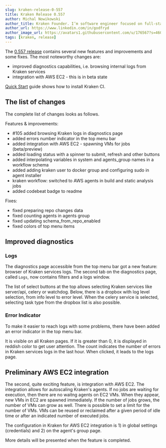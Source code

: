 ```yaml
---
slug: kraken-release-0-557
title: Kraken Release 0.557
author: Michal Nowikowski
author_title: Kraken Founder. I’m software engineer focused on full-stack programming and improving software processes.
author_url: https://www.linkedin.com/in/godfryd
author_image_url: https://avatars1.githubusercontent.com/u/176567?s=460&u=4ade22771af9569be24b20278d24ef60da6eb0bb&v=4
tags: [kraken, release]
---
```




The [0.557 release](https://github.com/Kraken-CI/kraken/releases/tag/v0.557) contains several new features and improvements and some fixes.
The most noteworthy changes are:

- improved diagnostics capabilities, i.e. browsing internal logs from Kraken services
- integration with AWS EC2 - this is in beta state

[Quick Start](/docs/quick-start) guide shows how to install Kraken CI.

<!--truncate-->

## The list of changes

The complete list of changes looks as follows.

Features & improvements:

- #105 added browsing Kraken logs in diagnostics page
- added errors number indicator in the top menu bar
- added integration with AWS EC2 - spawning VMs for jobs (beta/preview)
- added loading status with a spinner to submit, refresh and other buttons
- added interpolating variables in system and agents_group names in a workflow schema
- added adding kraken user to docker group and configuring sudo in agent installer
- kraken workflow: switched to AWS agents in build and static analysis jobs
- added codebeat badge to readme

Fixes:

- fixed preparing repo changes data
- fixed counting agents in agents group
- fixed updating schema_from_repo_enabled
- fixed colors of top menu items


## Improved diagnostics

### Logs

The diagnostics page accessible from the top menu bar got a
new feature: browser of Kraken services logs. The second tab on the
diagnostics page, called `Logs`, now contains filters and a
logs window.

<Screen img="screen-diagnostics-logs.png" />

The list of select buttons at the top allows selecting Kraken services
like server/api, celery or watchdog. Below, there is a dropbox with
log level selection, from info level to error level. When the celery
service is selected, selecting task type from the dropbox list is also
possible.

### Error Indicator

To make it easier to reach logs with some problems, there have been
added an error indicator in the top menu bar.

<Screen img="screen-error-indicator.png" />

It is visible on all Kraken pages. If it is greater than 0, it is
displayed in reddish color to get user attention. The count indicates
the number of errors in Kraken services logs in the last hour.
When clicked, it leads to the logs page.

## Preliminary AWS EC2 integration

The second, quite exciting feature, is integration with AWS EC2. The
integration allows for autoscaling Kraken's agents. If no jobs are
waiting for execution, then there are no waitng agents on EC2
VMs. When they appear, new VMs in EC2 are spawned immediately. If the
number of jobs grows, the number of VMs can grow as well. There is
possible to set a limit for the number of VMs. VMs can be reused or
reclaimed after a given period of idle time or after an indicated
number of executed jobs.

The configuration in Kraken for AWS EC2 integration is 1) in global
settings (credentials) and 2) on the agent's group page.

More details will be presented when the feature is completed.

